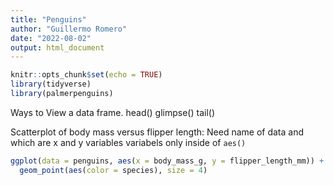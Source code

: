 ```yaml
---
title: "Penguins"
author: "Guillermo Romero"
date: "2022-08-02"
output: html_document
---
```


```r
knitr::opts_chunk$set(echo = TRUE)
library(tidyverse)
library(palmerpenguins)
```

Ways to View a data frame. 
head()
glimpse()
tail()

Scatterplot of body mass versus flipper length:
Need name of data and which are x and y variables
variabels only inside of `aes()`
```r
ggplot(data = penguins, aes(x = body_mass_g, y = flipper_length_mm)) + 
  geom_point(aes(color = species), size = 4)
```

